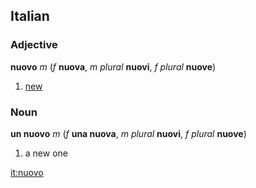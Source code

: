 ==Italian==
===Adjective===
'''nuovo''' ''m'' (''f'' '''nuova''', ''m plural'' '''nuovi''', ''f plural'' '''nuove''')

#[[new]]

===Noun===
'''un nuovo''' ''m'' (''f'' '''una nuova''', ''m plural'' '''nuovi''', ''f plural'' '''nuove''')

#a new one

[[it:nuovo]]